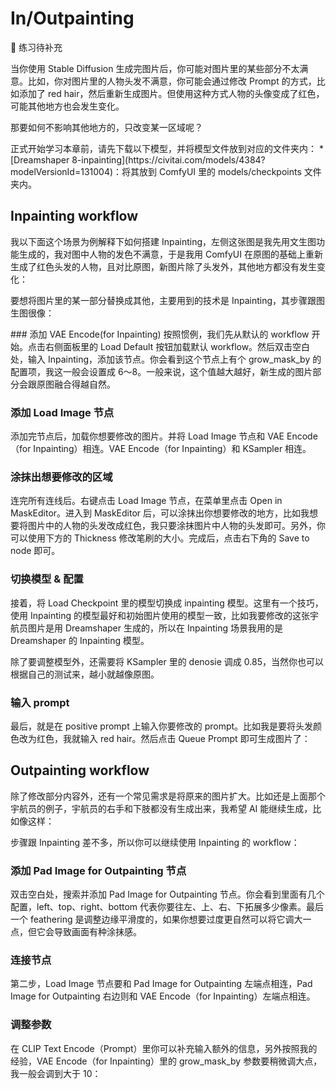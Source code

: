 
# In/Outpainting

🚧 练习待补充

当你使用 Stable Diffusion 生成完图片后，你可能对图片里的某些部分不太满意。比如，你对图片里的人物头发不满意，你可能会通过修改 Prompt 的方式，比如添加了 red hair，然后重新生成图片。但使用这种方式人物的头像变成了红色，可能其他地方也会发生变化。

那要如何不影响其他地方的，只改变某一区域呢？

<Callout type="warning" emoji="⚠️">
  正式开始学习本章前，请先下载以下模型，并将模型文件放到对应的文件夹内：
  * [Dreamshaper 8-inpainting](https://civitai.com/models/4384?modelVersionId=131004)：将其放到 ComfyUI 里的 models/checkpoints 文件夹内。
</Callout>

## Inpainting workflow

我以下面这个场景为例解释下如何搭建 Inpainting，左侧这张图是我先用文生图功能生成的，我对图中人物的发色不满意，于是我用 ComfyUI 在原图的基础上重新生成了红色头发的人物，且对比原图，新图片除了头发外，其他地方都没有发生变化：
<PhotoProvider>
  <PhotoView src="/comfyui-inoutpainting/003.png">
      <img src="/comfyui-inoutpainting/003.png" alt="" />
  </PhotoView>
</PhotoProvider>

要想将图片里的某一部分替换成其他，主要用到的技术是 Inpainting，其步骤跟图生图很像：

<Steps>
  ### 添加 VAE Encode(for Inpainting)
  按照惯例，我们先从默认的 workflow 开始。点击右侧面板里的 Load Default 按钮加载默认 workflow。然后双击空白处，输入 Inpainting，添加该节点。你会看到这个节点上有个 grow_mask_by 的配置项，我这一般会设置成 6～8。一般来说，这个值越大越好，新生成的图片部分会跟原图融合得越自然。

  ### 添加 Load Image 节点
  添加完节点后，加载你想要修改的图片。并将 Load Image 节点和 VAE Encode（for Inpainting）相连。VAE Encode（for Inpainting）和 KSampler 相连。

  ### 涂抹出想要修改的区域
  连完所有连线后。右键点击 Load Image 节点，在菜单里点击 Open in MaskEditor。进入到 MaskEditor 后，可以涂抹出你想要修改的地方，比如我想要将图片中的人物的头发改成红色，我只要涂抹图片中人物的头发即可。另外，你可以使用下方的 Thickness 修改笔刷的大小。完成后，点击右下角的 Save to node 即可。
  <br/>
  <PhotoProvider>
    <PhotoView src="/comfyui-inoutpainting/001.png">
        <img src="/comfyui-inoutpainting/001.png" alt="" />
    </PhotoView>
  </PhotoProvider>

  ### 切换模型 & 配置
  接着，将 Load Checkpoint 里的模型切换成 inpainting 模型。这里有一个技巧，使用 Inpainting 的模型最好和初始图片使用的模型一致，比如我要修改的这张宇航员图片是用 Dreamshaper 生成的，所以在 Inpainting 场景我用的是 Dreamshaper 的 Inpainting 模型。
  
  除了要调整模型外，还需要将 KSampler 里的 denosie 调成 0.85，当然你也可以根据自己的测试来，越小就越像原图。
  
  ### 输入 prompt
  最后，就是在 positive prompt 上输入你要修改的 prompt。比如我是要将头发颜色改为红色，我就输入 red hair。然后点击 Queue Prompt 即可生成图片了：
  <br/>
  <PhotoProvider>
    <PhotoView src="/comfyui-inoutpainting/002.png">
        <img src="/comfyui-inoutpainting/002.png" alt="" />
    </PhotoView>
  </PhotoProvider>
</Steps>

## Outpainting workflow

除了修改部分内容外，还有一个常见需求是将原来的图片扩大。比如还是上面那个宇航员的例子，宇航员的右手和下肢都没有生成出来，我希望 AI 能继续生成，比如像这样：
<br/>
<PhotoProvider>
  <PhotoView src="/comfyui-inoutpainting/004.png">
      <img src="/comfyui-inoutpainting/004.png" alt="" />
  </PhotoView>
</PhotoProvider>

步骤跟 Inpainting 差不多，所以你可以继续使用 Inpainting 的 workflow：
<Steps>
  ### 添加 Pad Image for Outpainting 节点
  双击空白处，搜索并添加 Pad Image for Outpainting 节点。你会看到里面有几个配置，left、top、right、bottom 代表你要往左、上、右、下拓展多少像素。最后一个 feathering 是调整边缘平滑度的，如果你想要过度更自然可以将它调大一点，但它会导致画面有种涂抹感。
  
  ### 连接节点
  第二步，Load Image 节点要和 Pad Image for Outpainting 左端点相连，Pad Image for Outpainting 右边则和 VAE Encode（for Inpainting）左端点相连。

  ### 调整参数
  在 CLIP Text Encode（Prompt）里你可以补充输入额外的信息，另外按照我的经验，VAE Encode（for Inpainting）里的 grow_mask_by 参数要稍微调大点，我一般会调到大于 10：
  <br/>
  <PhotoProvider>
    <PhotoView src="/comfyui-inoutpainting/005.png">
        <img src="/comfyui-inoutpainting/005.png" alt="" />
    </PhotoView>
  </PhotoProvider>
</Steps>